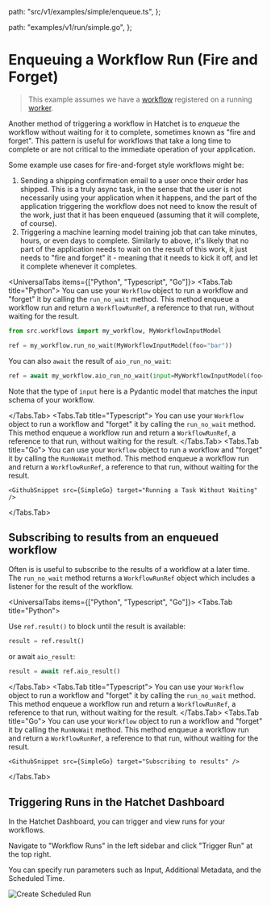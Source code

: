 
  path: "src/v1/examples/simple/enqueue.ts",
};

  path: "examples/v1/run/simple.go",
};


# Enqueuing a Workflow Run (Fire and Forget)

> This example assumes we have a [workflow](./basic-workflows.mdx) registered on a running [worker](./workers.mdx).

Another method of triggering a workflow in Hatchet is to _enqueue_ the workflow without waiting for it to complete, sometimes known as "fire and forget". This pattern is useful for workflows that take a long time to complete or are not critical to the immediate operation of your application.

Some example use cases for fire-and-forget style workflows might be:

1. Sending a shipping confirmation email to a user once their order has shipped. This is a truly async task, in the sense that the user is not necessarily using your application when it happens, and the part of the application triggering the workflow does not need to know the result of the work, just that it has been enqueued (assuming that it will complete, of course).
2. Triggering a machine learning model training job that can take minutes, hours, or even days to complete. Similarly to above, it's likely that no part of the application needs to wait on the result of this work, it just needs to "fire and forget" it - meaning that it needs to kick it off, and let it complete whenever it completes.

<UniversalTabs items={["Python", "Typescript", "Go"]}>
  <Tabs.Tab title="Python">
    You can use your `Workflow` object to run a workflow and "forget" it by calling the `run_no_wait` method. This method enqueue a workflow run and return a `WorkflowRunRef`, a reference to that run, without waiting for the result.

```python
from src.workflows import my_workflow, MyWorkflowInputModel

ref = my_workflow.run_no_wait(MyWorkflowInputModel(foo="bar"))
```

You can also `await` the result of `aio_run_no_wait`:

```python
ref = await my_workflow.aio_run_no_wait(input=MyWorkflowInputModel(foo="bar"))
```

Note that the type of `input` here is a Pydantic model that matches the input schema of your workflow.

  </Tabs.Tab>
  <Tabs.Tab title="Typescript">
    You can use your `Workflow` object to run a workflow and "forget" it by calling the `run_no_wait` method. This method enqueue a workflow run and return a `WorkflowRunRef`, a reference to that run, without waiting for the result.
    <GithubSnippet
      src={SimpleTs}
      target="Enqueuing a Workflow (Fire and Forget)"
    />
  </Tabs.Tab>
  <Tabs.Tab title="Go">
    You can use your `Workflow` object to run a workflow and "forget" it by calling the `RunNoWait` method. This method enqueue a workflow run and return a `WorkflowRunRef`, a reference to that run, without waiting for the result.

    <GithubSnippet src={SimpleGo} target="Running a Task Without Waiting" />

  </Tabs.Tab>
</UniversalTabs>

## Subscribing to results from an enqueued workflow

Often is is useful to subscribe to the results of a workflow at a later time. The `run_no_wait` method returns a `WorkflowRunRef` object which includes a listener for the result of the workflow.

<UniversalTabs items={["Python", "Typescript", "Go"]}>
  <Tabs.Tab title="Python">

Use `ref.result()` to block until the result is available:

```python
result = ref.result()
```

or await `aio_result`:

```python
result = await ref.aio_result()
```

  </Tabs.Tab>
  <Tabs.Tab title="Typescript">
    You can use your `Workflow` object to run a workflow and "forget" it by calling the `run_no_wait` method. This method enqueue a workflow run and return a `WorkflowRunRef`, a reference to that run, without waiting for the result.
    <GithubSnippet src={SimpleTs} target="Subscribing to results" />
  </Tabs.Tab>
  <Tabs.Tab title="Go">
    You can use your `Workflow` object to run a workflow and "forget" it by calling the `RunNoWait` method. This method enqueue a workflow run and return a `WorkflowRunRef`, a reference to that run, without waiting for the result.

    <GithubSnippet src={SimpleGo} target="Subscribing to results" />

  </Tabs.Tab>
</UniversalTabs>

## Triggering Runs in the Hatchet Dashboard

In the Hatchet Dashboard, you can trigger and view runs for your workflows.

Navigate to "Workflow Runs" in the left sidebar and click "Trigger Run" at the top right.

You can specify run parameters such as Input, Additional Metadata, and the Scheduled Time.

![Create Scheduled Run](../../public/schedule-dash.gif)
